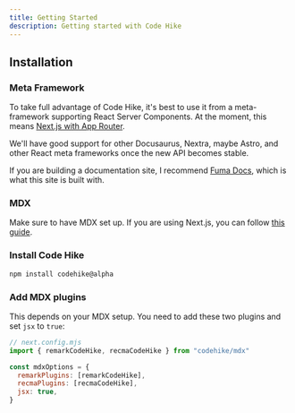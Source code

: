 ```yaml
---
title: Getting Started
description: Getting started with Code Hike
---
```



## Installation

<Steps>
<Step>

### Meta Framework

To take full advantage of Code Hike, it's best to use it from a meta-framework supporting React Server Components. At the moment, this means [Next.js with App Router](https://nextjs.org/docs/app).

<Callout  type="info">

We'll have good support for other Docusaurus, Nextra, maybe Astro, and other React meta frameworks once the new API becomes stable.

</Callout>

If you are building a documentation site, I recommend [Fuma Docs](https://github.com/fuma-nama/next-docs), which is what this site is built with.

</Step>

<Step>

### MDX

Make sure to have MDX set up. If you are using Next.js, you can follow [this guide](https://nextjs.org/docs/app/building-your-application/configuring/mdx).

</Step>

<Step>

### Install Code Hike

```bash
npm install codehike@alpha
```

</Step>

<Step>

### Add MDX plugins

This depends on your MDX setup. You need to add these two plugins and set `jsx` to `true`:

```js next.config.mjs
// next.config.mjs
import { remarkCodeHike, recmaCodeHike } from "codehike/mdx"

const mdxOptions = {
  remarkPlugins: [remarkCodeHike],
  recmaPlugins: [recmaCodeHike],
  jsx: true,
}
```

</Step>
</Steps>
